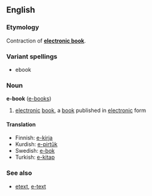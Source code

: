 ==English==
===Etymology===
Contraction of '''[[electronic book]]'''.

===Variant spellings===
*ebook

===Noun===
'''e-book''' ([[e-books]])

# [[electronic]] [[book]], a [[book]] published in [[electronic]] form

====Translation====
*Finnish: [[e-kirja]]
*Kurdish: [[e-pirtûk]]
*Swedish: [[e-bok]]
*Turkish: [[e-kitap]]

===See also===
*[[etext]], [[e-text]]<!-- google's spellchecker prefers 1 but 2 gets more hits-->